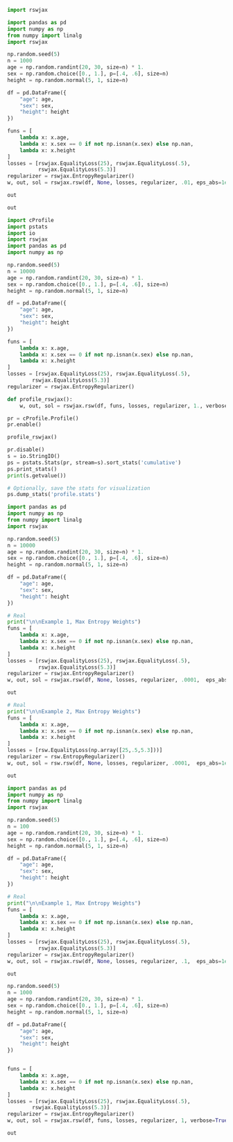 


```python
import rswjax
```


```python
import pandas as pd
import numpy as np
from numpy import linalg
import rswjax

np.random.seed(5)
n = 1000
age = np.random.randint(20, 30, size=n) * 1.
sex = np.random.choice([0., 1.], p=[.4, .6], size=n)
height = np.random.normal(5, 1, size=n)

df = pd.DataFrame({
    "age": age,
    "sex": sex,
    "height": height
})

funs = [
    lambda x: x.age,
    lambda x: x.sex == 0 if not np.isnan(x.sex) else np.nan,
    lambda x: x.height
]
losses = [rswjax.EqualityLoss(25), rswjax.EqualityLoss(.5),
          rswjax.EqualityLoss(5.3)]
regularizer = rswjax.EntropyRegularizer()
w, out, sol = rswjax.rsw(df, None, losses, regularizer, .01, eps_abs=1e-3, verbose = True)

out

```

```python
out
```

```python
import cProfile
import pstats
import io
import rswjax
import pandas as pd
import numpy as np

np.random.seed(5)
n = 10000
age = np.random.randint(20, 30, size=n) * 1.
sex = np.random.choice([0., 1.], p=[.4, .6], size=n)
height = np.random.normal(5, 1, size=n)

df = pd.DataFrame({
    "age": age,
    "sex": sex,
    "height": height
})

funs = [
    lambda x: x.age,
    lambda x: x.sex == 0 if not np.isnan(x.sex) else np.nan,
    lambda x: x.height
]
losses = [rswjax.EqualityLoss(25), rswjax.EqualityLoss(.5),
        rswjax.EqualityLoss(5.3)]
regularizer = rswjax.EntropyRegularizer()

def profile_rswjax():
    w, out, sol = rswjax.rsw(df, funs, losses, regularizer, 1., verbose=True)

pr = cProfile.Profile()
pr.enable()

profile_rswjax()

pr.disable()
s = io.StringIO()
ps = pstats.Stats(pr, stream=s).sort_stats('cumulative')
ps.print_stats()
print(s.getvalue())

# Optionally, save the stats for visualization
ps.dump_stats('profile.stats')

```


```python
import pandas as pd
import numpy as np
from numpy import linalg
import rswjax
```

```python
np.random.seed(5)
n = 10000
age = np.random.randint(20, 30, size=n) * 1.
sex = np.random.choice([0., 1.], p=[.4, .6], size=n)
height = np.random.normal(5, 1, size=n)

df = pd.DataFrame({
    "age": age,
    "sex": sex,
    "height": height
})

```

```python

# Real
print("\n\nExample 1, Max Entropy Weights")
funs = [
    lambda x: x.age,
    lambda x: x.sex == 0 if not np.isnan(x.sex) else np.nan,
    lambda x: x.height
]
losses = [rswjax.EqualityLoss(25), rswjax.EqualityLoss(.5),
          rswjax.EqualityLoss(5.3)]
regularizer = rswjax.EntropyRegularizer()
w, out, sol = rswjax.rsw(df, None, losses, regularizer, .0001,  eps_abs=1e-8)

out
```

```python

# Real
print("\n\nExample 2, Max Entropy Weights")
funs = [
    lambda x: x.age,
    lambda x: x.sex == 0 if not np.isnan(x.sex) else np.nan,
    lambda x: x.height
]
losses = [rsw.EqualityLoss(np.array([25,.5,5.3]))]
regularizer = rsw.EntropyRegularizer()
w, out, sol = rsw.rsw(df, None, losses, regularizer, .0001,  eps_abs=1e-8,verbose=True)

out
```

```python
import pandas as pd
import numpy as np
from numpy import linalg
import rswjax
```

```python
np.random.seed(5)
n = 100
age = np.random.randint(20, 30, size=n) * 1.
sex = np.random.choice([0., 1.], p=[.4, .6], size=n)
height = np.random.normal(5, 1, size=n)

df = pd.DataFrame({
    "age": age,
    "sex": sex,
    "height": height
})

```

```python

# Real
print("\n\nExample 1, Max Entropy Weights")
funs = [
    lambda x: x.age,
    lambda x: x.sex == 0 if not np.isnan(x.sex) else np.nan,
    lambda x: x.height
]
losses = [rswjax.EqualityLoss(25), rswjax.EqualityLoss(.5),
          rswjax.EqualityLoss(5.3)]
regularizer = rswjax.EntropyRegularizer()
w, out, sol = rswjax.rsw(df, None, losses, regularizer, .1,  eps_abs=1e-8,verbose=True)

out
```


```python
np.random.seed(5)
n = 1000
age = np.random.randint(20, 30, size=n) * 1.
sex = np.random.choice([0., 1.], p=[.4, .6], size=n)
height = np.random.normal(5, 1, size=n)

df = pd.DataFrame({
    "age": age,
    "sex": sex,
    "height": height
})


funs = [
    lambda x: x.age,
    lambda x: x.sex == 0 if not np.isnan(x.sex) else np.nan,
    lambda x: x.height
]
losses = [rswjax.EqualityLoss(25), rswjax.EqualityLoss(.5),
        rswjax.EqualityLoss(5.3)]
regularizer = rswjax.EntropyRegularizer()
w, out, sol = rswjax.rsw(df, funs, losses, regularizer, 1, verbose=True)

out
```